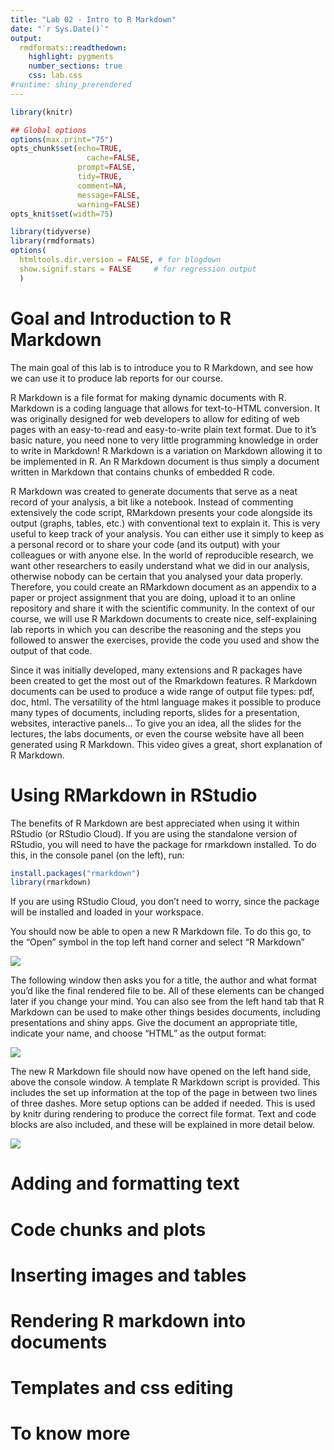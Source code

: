 ```yaml
---
title: "Lab 02 - Intro to R Markdown"
date: "`r Sys.Date()`"
output:
  rmdformats::readthedown:
    highlight: pygments
    number_sections: true
    css: lab.css
#runtime: shiny_prerendered
---
```



```r

library(knitr)

## Global options
options(max.print="75")
opts_chunk$set(echo=TRUE,
	             cache=FALSE,
               prompt=FALSE,
               tidy=TRUE,
               comment=NA,
               message=FALSE,
               warning=FALSE)
opts_knit$set(width=75)
```


```r
library(tidyverse)
library(rmdformats)
options(
  htmltools.dir.version = FALSE, # for blogdown
  show.signif.stars = FALSE     # for regression output
  )
```


# Goal and Introduction to R Markdown

The main goal of this lab is to introduce you to R Markdown, and see how we can use it to produce lab reports for our course. 

R Markdown is a file format for making dynamic documents with R. Markdown is a coding language that allows for text-to-HTML conversion. It was originally designed for web developers to allow for editing of web pages with an easy-to-read and easy-to-write plain text format. Due to it’s basic nature, you need none to very little programming knowledge in order to write in Markdown! R Markdown is a variation on Markdown allowing it to be implemented in R. An R Markdown document is thus simply a document written in Markdown that contains chunks of embedded R code.

R Markdown was created to generate documents that serve as a neat record of your analysis, a bit like a notebook. Instead of commenting extensively the code script, RMarkdown presents your code alongside its output (graphs, tables, etc.) with conventional text to explain it. This is very useful to keep track of your analysis. You can either use it simply to keep as a personal record  or to share your code (and its output) with your colleagues or with anyone else. In the world of reproducible research, we want other researchers to easily understand what we did in our analysis, otherwise nobody can be certain that you analysed your data properly. Therefore, you could create an RMarkdown document as an appendix to a paper or project assignment that you are doing, upload it to an online repository and share it with the scientific community. In the context of our course, we will use R Markdown documents to create nice, self-explaining lab reports in which you can describe the reasoning and the steps you followed to answer the exercises, provide the code you used and show the output of that code.

Since it was initially developed, many extensions and R packages have been created to get the most out of the Rmarkdown features. R Markdown documents can be used to produce a wide range of output file types: pdf, doc, html. The versatility of the html language makes it possible to produce many types of documents, including reports, slides for a presentation, websites, interactive panels...  To give you an idea, all the slides for the lectures, the labs documents, or even the course website have all been generated using R Markdown. This video gives a great, short explanation of R Markdown.


# Using RMarkdown in RStudio


The benefits of R Markdown are best appreciated when using it within RStudio (or RStudio Cloud). If you are using the standalone version of RStudio, you will need to have the package for rmarkdown installed. To do this, in the console panel (on the left), run:


```r
install.packages("rmarkdown")
library(rmarkdown)
```

If you are using RStudio Cloud, you don't need to worry, since the package will be installed and loaded in your workspace.

You should now be able to open a new R Markdown file. To do this go, to the “Open” symbol in the top left hand corner and select “R Markdown”

![](images/02-intro-rmarkdown/open_rmarkdown.png)

The following window then asks you for a title, the author and what format you’d like the final rendered file to be. All of these elements can be changed later if you change your mind. You can also see from the left hand tab that R Markdown can be used to make other things besides documents, including presentations and shiny apps. Give the document an appropriate title, indicate your name, and choose “HTML” as the output format:


![](images/02-intro-rmarkdown/title_rmarkdown.png)

The new R Markdown file should now have opened on the left hand side, above the console window. A template R Markdown script is provided. This includes the set up information at the top of the page in between two lines of three dashes. More setup options can be added if needed. This is used by knitr during rendering to produce the correct file format. Text and code blocks are also included, and these will be explained in more detail below.

![](images/02-intro-rmarkdown/start_rmarkdown.png)

# Adding and formatting text

# Code chunks and plots

# Inserting images and tables

# Rendering R markdown into documents

# Templates and css editing

# To know more

